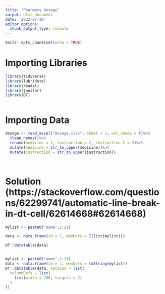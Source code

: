 ```yaml
---
title: "Pharmacy Dosage"
output: html_document
date: '2022-07-20'
editor_options: 
  chunk_output_type: console
---
```


```r
knitr::opts_chunk$set(echo = TRUE)
```

# Importing Libraries
```r

library(tidyverse)
library(lubridate)
library(readxl)
library(janitor)
library(DT)



```

# Importing Data
```r

dosage <- read_excel("Dosage.xlsx", sheet = 2, col_names = F)%>%
  clean_names()%>%
  rename(medicine = 1, instruction = 2, instruction_2 = 3)%>%
  mutate(medicine = str_to_upper(medicine))%>%
  mutate(instruction = str_to_upper(instruction))




```


# Solution (https://stackoverflow.com/questions/62299741/automatic-line-break-in-dt-cell/62614668#62614668)
```r


mylist <- paste0("name",1:20)

data <- data.frame(id = 1, members = I(list(mylist))) 

DT::datatable(data)


mylist <- paste0("name",1:19)
data <- data.frame(id = 1, members = toString(mylist)) 
DT::datatable(data, options = list(
  columnDefs = list(
    list(width = 200, targets = 2)
  )
))







```


































